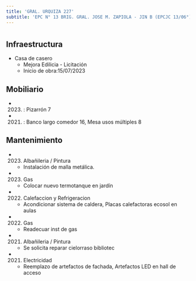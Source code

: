 ```yaml
---
title: 'GRAL. URQUIZA 227'
subtitle: 'EPC N° 13 BRIG. GRAL. JOSE M. ZAPIOLA - JIN B (EPCJC 13/06°) MAESTRO F. REYES - EPA N° 13 BRIG.GRAL. JOSE MATIAS ZAPIOLA'
---
```


#
## Infraestructura

* Casa de casero 
    + Mejora Edilicia - Licitación 
    + Inicio de obra:15/07/2023 



## Mobiliario

*  (2023) : Pizarrón 7 

*  (2021) : Banco largo comedor 16, Mesa usos múltiples 8 





## Mantenimiento

*  (2023) Albañileria / Pintura 
    + Instalación de malla metálica.

*  (2023) Gas 
    + Colocar nuevo termotanque en jardín

*  (2022) Calefaccion y Refrigeracion 
    + Acondicionar sistema de caldera, Placas calefactoras ecosol en aulas

*  (2022) Gas 
    + Readecuar inst de gas

*  (2021) Albañileria / Pintura 
    + Se solicita reparar cielorraso bibliotec

*  (2021) Electricidad 
    + Reemplazo de artefactos de fachada, Artefactos LED en hall de acceso






